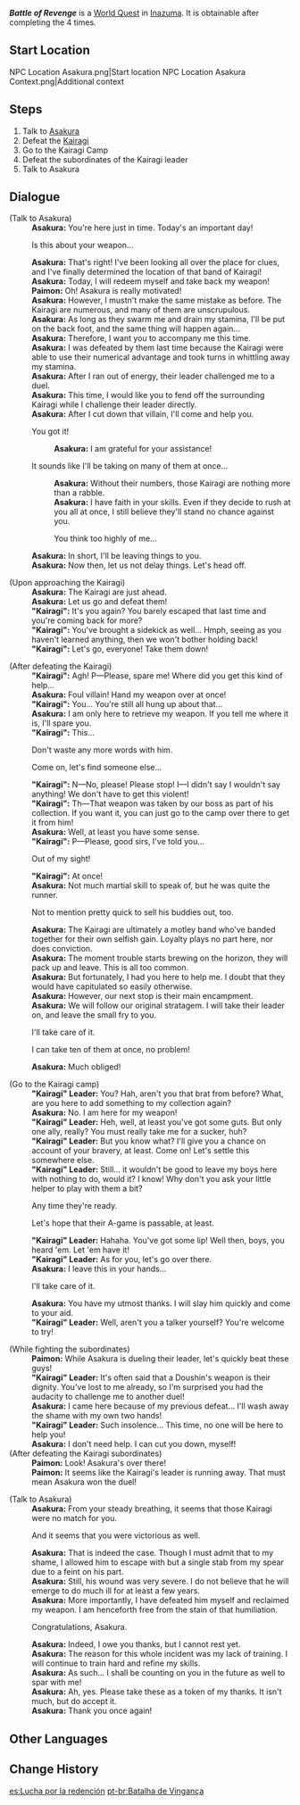 {{Quest Infobox
|id            = 72804
|type          = World
|region        = Inazuma
|area          = Narukami Island
|subarea       = Inazuma City
|image         = World Quest Battle of Revenge.png
|requirement   = Complete ''[[An Art to Be Honed]]'' 4 times
|startLocation = [[Inazuma City]], [[Inazuma]]
|rewards       = Adventure EXP*100;Mora*30,000;Hero's Wit*2
|rep           = Inazuma
|repAmt        = 20
|repOrder      = 391
|characters    = Asakura; Paimon; Traveler
}}
'''''Battle of Revenge''''' is a [[World Quests|World Quest]] in [[Inazuma]]. It is obtainable after completing the {{Quest|An Art to Be Honed}} 4 times.

==Start Location==
<gallery>
NPC Location Asakura.png|Start location
NPC Location Asakura Context.png|Additional context
</gallery>

==Steps==
# Talk to [[Asakura]]
# Defeat the [[Kairagi]] {{Enemy List|Nobushi: Hitsukeban;Nobushi: Jintouban*2}}
# Go to the Kairagi Camp
# Defeat the subordinates of the Kairagi leader {{Enemy List|Nobushi: Hitsukeban;Nobushi: Jintouban*3;Nobushi: Kikouban}}
# Talk to Asakura

==Dialogue==
{{Quest Description|[[Asakura]] has discovered the [[Kairagi]]'s whereabouts. The time has come for a rematch to reclaim his weapon...}}
{{Dialogue Start}}
;(Talk to Asakura)
:'''Asakura:''' You're here just in time. Today's an important day!
:{{DIcon}} Is this about your weapon...
:'''Asakura:''' That's right! I've been looking all over the place for clues, and I've finally determined the location of that band of Kairagi!
:'''Asakura:''' Today, I will redeem myself and take back my weapon!
:'''Paimon:''' Oh! Asakura is really motivated!
:'''Asakura:''' However, I mustn't make the same mistake as before. The Kairagi are numerous, and many of them are unscrupulous.
:'''Asakura:''' As long as they swarm me and drain my stamina, I'll be put on the back foot, and the same thing will happen again...
:'''Asakura:''' Therefore, I want you to accompany me this time.
:'''Asakura:''' I was defeated by them last time because the Kairagi were able to use their numerical advantage and took turns in whittling away my stamina.
:'''Asakura:''' After I ran out of energy, their leader challenged me to a duel.
:'''Asakura:''' This time, I would like you to fend off the surrounding Kairagi while I challenge their leader directly.
:'''Asakura:''' After I cut down that villain, I'll come and help you.
:{{DIcon}} You got it!
::'''Asakura:''' I am grateful for your assistance!
:{{DIcon}} It sounds like I'll be taking on many of them at once...
::'''Asakura:''' Without their numbers, those Kairagi are nothing more than a rabble.
::'''Asakura:''' I have faith in your skills. Even if they decide to rush at you all at once, I still believe they'll stand no chance against you.
::{{DIcon}} You think too highly of me...
:'''Asakura:''' In short, I'll be leaving things to you.
:'''Asakura:''' Now then, let us not delay things. Let's head off.

;(Upon approaching the Kairagi)
:'''Asakura:''' The Kairagi are just ahead.
:'''Asakura:''' Let us go and defeat them!
:'''"Kairagi":''' It's you again? You barely escaped that last time and you're coming back for more?
:'''"Kairagi":''' You've brought a sidekick as well... Hmph, seeing as you haven't learned anything, then we won't bother holding back!
:'''"Kairagi":''' Let's go, everyone! Take them down!

;(After defeating the Kairagi)
:'''"Kairagi":''' Agh! P&mdash;Please, spare me! Where did you get this kind of help...
:'''Asakura:''' Foul villain! Hand my weapon over at once!
:'''"Kairagi":''' You... You're still all hung up about that...
:'''Asakura:''' I am only here to retrieve my weapon. If you tell me where it is, I'll spare you.
:'''"Kairagi":''' This...
:{{DIcon}} Don't waste any more words with him.
:{{DIcon}} Come on, let's find someone else...
:'''"Kairagi":''' N&mdash;No, please! Please stop! I&mdash;I didn't say I wouldn't say anything! We don't have to get this violent!
:'''"Kairagi":''' Th&mdash;That weapon was taken by our boss as part of his collection. If you want it, you can just go to the camp over there to get it from him!
:'''Asakura:''' Well, at least you have some sense.
:'''"Kairagi":''' P&mdash;Please, good sirs, I've told you...
:{{DIcon}} Out of my sight!
:'''"Kairagi":''' At once!
:{{Black Screen|''The Kairagi scurries away...''}}
:'''Asakura:''' Not much martial skill to speak of, but he was quite the runner.
:{{DIcon}} Not to mention pretty quick to sell his buddies out, too.
:'''Asakura:''' The Kairagi are ultimately a motley band who've banded together for their own selfish gain. Loyalty plays no part here, nor does conviction.
:'''Asakura:''' The moment trouble starts brewing on the horizon, they will pack up and leave. This is all too common.
:'''Asakura:''' But fortunately, I had you here to help me. I doubt that they would have capitulated so easily otherwise.
:'''Asakura:''' However, our next stop is their main encampment.
:'''Asakura:''' We will follow our original stratagem. I will take their leader on, and leave the small fry to you.
:{{DIcon}} I'll take care of it.
:{{DIcon}} I can take ten of them at once, no problem!
:'''Asakura:''' Much obliged!

;(Go to the Kairagi camp)
:'''"Kairagi" Leader:''' You? Hah, aren't you that brat from before? What, are you here to add something to my collection again?
:'''Asakura:''' No. I am here for my weapon!
:'''"Kairagi" Leader:''' Heh, well, at least you've got some guts. But only one ally, really? You must really take me for a sucker, huh?
:'''"Kairagi" Leader:''' But you know what? I'll give you a chance on account of your bravery, at least. Come on! Let's settle this somewhere else.
:'''"Kairagi" Leader:''' Still... it wouldn't be good to leave my boys here with nothing to do, would it? I know! Why don't you ask your little helper to play with them a bit?
:{{DIcon}} Any time they're ready.
:{{DIcon}} Let's hope that their A-game is passable, at least.
:'''"Kairagi" Leader:''' Hahaha. You've got some lip! Well then, boys, you heard 'em. Let 'em have it!
:'''"Kairagi" Leader:''' As for you, let's go over there.
:'''Asakura:''' I leave this in your hands...
:{{DIcon}} I'll take care of it.
:'''Asakura:''' You have my utmost thanks. I will slay him quickly and come to your aid.
:'''"Kairagi" Leader:''' Well, aren't you a talker yourself? You're welcome to try!

;(While fighting the subordinates)
:'''Paimon:''' While Asakura is dueling their leader, let's quickly beat these guys!
:'''"Kairagi" Leader:''' It's often said that a Doushin's weapon is their dignity. You've lost to me already, so I'm surprised you had the audacity to challenge me to another duel!
:'''Asakura:''' I came here because of my previous defeat... I'll wash away the shame with my own two hands!
:'''"Kairagi" Leader:''' Such insolence... This time, no one will be here to help you!
:'''Asakura:''' I don't need help. I can cut you down, myself!
;(After defeating the Kairagi subordinates)
:'''Paimon:''' Look! Asakura's over there!
:'''Paimon:''' It seems like the Kairagi's leader is running away. That must mean Asakura won the duel!

;(Talk to Asakura)
:'''Asakura:''' From your steady breathing, it seems that those Kairagi were no match for you.
:{{DIcon}} And it seems that you were victorious as well.
:'''Asakura:''' That is indeed the case. Though I must admit that to my shame, I allowed him to escape with but a single stab from my spear due to a feint on his part.
:'''Asakura:''' Still, his wound was very severe. I do not believe that he will emerge to do much ill for at least a few years.
:'''Asakura:''' More importantly, I have defeated him myself and reclaimed my weapon. I am henceforth free from the stain of that humiliation.
:{{DIcon}} Congratulations, Asakura.
:'''Asakura:''' Indeed, I owe you thanks, but I cannot rest yet.
:'''Asakura:''' The reason for this whole incident was my lack of training. I will continue to train hard and refine my skills.
:'''Asakura:''' As such... I shall be counting on you in the future as well to spar with me!
:'''Asakura:''' Ah, yes. Please take these as a token of my thanks. It isn't much, but do accept it.
:'''Asakura:''' Thank you once again!
{{Dialogue End}}

==Other Languages==
{{Other Languages
|en      = Battle of Revenge
|zhs     = 洗刷耻辱的一战
|zhs_rm  = Xǐshuā Chǐrǔ de Yī Zhàn
|zht     = 洗刷恥辱的一戰
|zht_rm  = Xǐshuā Chǐrǔ de Yī Zhàn
|zh_tl   = Battle to Wash Away the Disgrace
|ja      = 屈辱を晴らす一戦
|ja_rm   = Kutsujoku wo Harasu Issen
|ja_tl   = Battle to Clear the Disgrace
|ko      = 설욕<->의 결투
|ko_tl   = Battle of Revenge
|es      = Lucha por la redención
|es_tl   = Fight for Redemption
|fr      = Lutte pour la rédemption
|fr_tl   = Struggle for Redemption
|ru      = Борьба за искупление
|ru_tl   = Fight for Redemption
|th      = การต่อสู้นัดล้างตา
|th_rm   = 
|th_tl   = 
|vi      = Một Trận Chiến Để Đích Thân Rửa Nhục
|vi_tl   = 
|de      = Die eigene Scham auslöschen
|de_tl   = To Trigger Its Own Shame
|id      = Pertempuran Balas Dendam
|id_tl   = Battle of Revenge
|pt      = Batalha de Vingança
|pt_tl   = Battle of Revenge
|tr      = İntikam Savaşı
|tr_tl   = 
|it      = La battaglia del riscatto
|it_tl   = 
}}

==Change History==
{{Change History|2.0}}

[[es:Lucha por la redención]]
[[pt-br:Batalha de Vingança]]